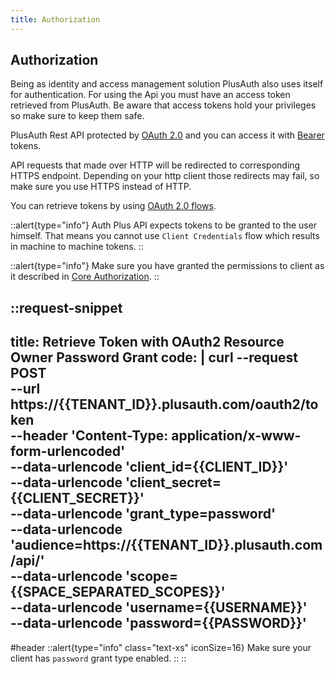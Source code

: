 ```yaml
---
title: Authorization
---
```


<article class="grid lg:grid-cols-2 gap-12">
<section>
    <h2 class="mt-0">Authorization</h2>

Being as identity and access management solution PlusAuth also uses itself for authentication.
For using the Api you must have an access token retrieved from PlusAuth. Be aware that access tokens hold
your privileges so make sure to keep them safe.

PlusAuth Rest API protected by [OAuth 2.0](https://tools.ietf.org/html/rfc6749) and you
can access it with [Bearer](https://tools.ietf.org/html/rfc6750) tokens.

API requests that made over HTTP will be redirected to corresponding HTTPS endpoint.
Depending on your http client those redirects may fail, so make sure you use HTTPS instead of HTTP.

You can retrieve tokens by using [OAuth 2.0 flows](https://tools.ietf.org/html/rfc6749#section-4).

::alert{type="info"}
Auth Plus API expects tokens to be granted to the user himself.
That means you cannot use `Client Credentials` flow which results in machine to machine tokens.
::

::alert{type="info"}
Make sure you have granted the permissions to client as it described in [Core Authorization](/en/api/core/authorization#client-configuration).
::

</section>
<section>

::request-snippet
---
title: Retrieve Token with OAuth2 Resource Owner Password Grant
code: |
  curl --request POST \
      --url https://{{TENANT_ID}}.plusauth.com/oauth2/token \
      --header 'Content-Type: application/x-www-form-urlencoded' \
      --data-urlencode 'client_id={{CLIENT_ID}}' \
      --data-urlencode 'client_secret={{CLIENT_SECRET}}' \
      --data-urlencode 'grant_type=password' \
      --data-urlencode 'audience=https://{{TENANT_ID}}.plusauth.com/api/' \
      --data-urlencode 'scope={{SPACE_SEPARATED_SCOPES}}' \
      --data-urlencode 'username={{USERNAME}}' \
      --data-urlencode 'password={{PASSWORD}}'
---

#header
::alert{type="info" class="text-xs" iconSize=16}
Make sure your client has `password` grant type enabled.
::
::

</section>
</article>



